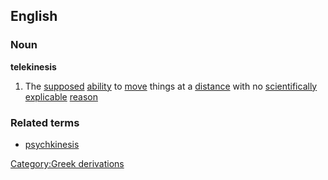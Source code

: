 ==English==
===Noun===
'''telekinesis'''
#The [[supposed]] [[ability]] to [[move]] things at a [[distance]] with no [[scientific]]ally [[explicable]] [[reason]]
===Related terms===
*[[psychkinesis]]
[[Category:Greek derivations]]